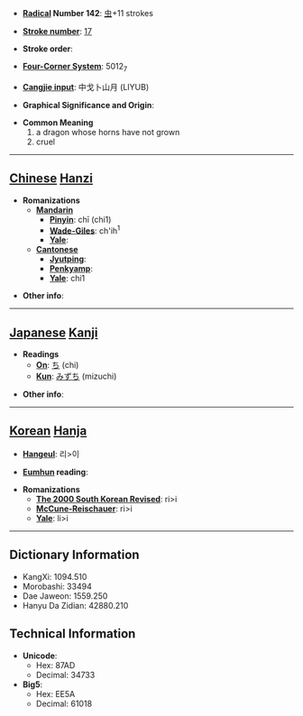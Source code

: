 * '''[[Wiktionary:Chinese radical index| Radical]] Number 142''': [[Wiktionary:Chinese radical index 虫|虫]]+11 strokes

* '''[[Wiktionary:Chinese total strokes index|Stroke number]]''': [[Wiktionary:Chinese total strokes index 17|17]]

* '''Stroke order''': 

* '''[[Wiktionary:Chinese four corner index|Four-Corner System]]''': 5012<sub>7</sub>

* '''[[Wiktionary:Chinese Cangjie index|Cangjie input]]''': 中戈卜山月 (LIYUB)

* '''Graphical Significance and Origin''': 

* '''Common Meaning'''
*#a dragon whose horns have not grown
*# cruel


----

== [[Chinese]] [[Hanzi]] ==

* '''Romanizations'''
** '''[[Mandarin]]'''
*** '''[[Pinyin]]''': chī (chi1)
*** '''[[Wade-Giles]]''': ch'ih<sup>1</sup>
*** '''[[Yale]]''': 
** '''[[Cantonese]]'''
*** '''[[Jyutping]]''':
*** '''[[Penkyamp]]''': 
*** '''[[Yale]]''': chi1

* '''Other info''': 

----

== [[Japanese]] [[Kanji]] ==

* '''Readings'''
** '''[[On]]''': [[ち]] (chi)
** '''[[Kun]]''': [[みずち]] (mizuchi)

* '''Other info''':  

----

== [[Korean]] [[Hanja]] ==

* '''[[Hangeul]]''': 리>이

* '''[[Eumhun]] reading''': 

* '''Romanizations'''
** '''[[The 2000 South Korean Revised Romanization|The 2000 South Korean Revised]]''': ri>i
** '''[[McCune-Reischauer]]''': ri>i
** '''[[Yale]]''': li>i

----

== Dictionary Information ==

* KangXi: 1094.510
* Morobashi: 33494
* Dae Jaweon: 1559.250
* Hanyu Da Zidian: 42880.210

== Technical Information ==

* '''Unicode''':
** Hex: 87AD
** Decimal: 34733
* '''Big5''':
** Hex: EE5A
** Decimal: 61018